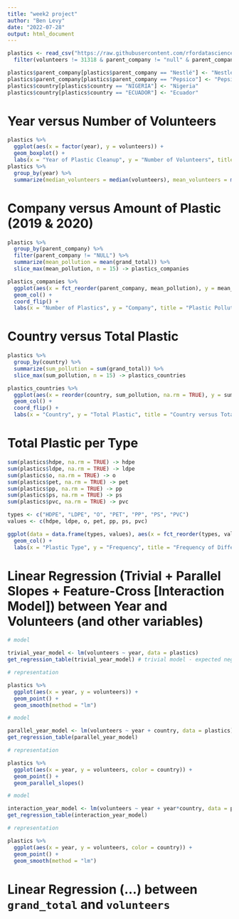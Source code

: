```yaml
---
title: "week2 project"
author: "Ben Levy"
date: "2022-07-28"
output: html_document
---
```


```r
plastics <- read_csv("https://raw.githubusercontent.com/rfordatascience/tidytuesday/master/data/2021/2021-01-26/plastics.csv") %>%
  filter(volunteers != 31318 & parent_company != "null" & parent_company != "Grand Total" & country != "EMPTY")

plastics$parent_company[plastics$parent_company == "Nestlé"] <- "Nestle"
plastics$parent_company[plastics$parent_company == "Pepsico"] <- "PepsiCo"
plastics$country[plastics$country == "NIGERIA"] <- "Nigeria"
plastics$country[plastics$country == "ECUADOR"] <- "Ecuador"
```

# Year versus Number of Volunteers

```r
plastics %>%
  ggplot(aes(x = factor(year), y = volunteers)) +
  geom_boxplot() +
  labs(x = "Year of Plastic Cleanup", y = "Number of Volunteers", title = "Number of Volunteers versus Year of Plastic Cleanup")
plastics %>%
  group_by(year) %>%
  summarize(median_volunteers = median(volunteers), mean_volunteers = mean(volunteers), sum_volunteers = sum(volunteers))
```

# Company versus Amount of Plastic (2019 & 2020)

```r
plastics %>%
  group_by(parent_company) %>%
  filter(parent_company != "NULL") %>%
  summarize(mean_pollution = mean(grand_total)) %>%
  slice_max(mean_pollution, n = 15) -> plastics_companies

plastics_companies %>%
  ggplot(aes(x = fct_reorder(parent_company, mean_pollution), y = mean_pollution)) +
  geom_col() +
  coord_flip() +
  labs(x = "Number of Plastics", y = "Company", title = "Plastic Pollution by Company", subtitle = "Top 15 Companies by Polution")
```

# Country versus Total Plastic

```r
plastics %>%
  group_by(country) %>%
  summarize(sum_pollution = sum(grand_total)) %>%
  slice_max(sum_pollution, n = 15) -> plastics_countries

plastics_countries %>%
  ggplot(aes(x = reorder(country, sum_pollution, na.rm = TRUE), y = sum_pollution)) +
  geom_col() +
  coord_flip() +
  labs(x = "Country", y = "Total Plastic", title = "Country versus Total Plastic")
```

# Total Plastic per Type

```r
sum(plastics$hdpe, na.rm = TRUE) -> hdpe
sum(plastics$ldpe, na.rm = TRUE) -> ldpe
sum(plastics$o, na.rm = TRUE) -> o
sum(plastics$pet, na.rm = TRUE) -> pet
sum(plastics$pp, na.rm = TRUE) -> pp
sum(plastics$ps, na.rm = TRUE) -> ps
sum(plastics$pvc, na.rm = TRUE) -> pvc

types <- c("HDPE", "LDPE", "O", "PET", "PP", "PS", "PVC")
values <- c(hdpe, ldpe, o, pet, pp, ps, pvc)

ggplot(data = data.frame(types, values), aes(x = fct_reorder(types, values), y = values)) +
  geom_col() +
  labs(x = "Plastic Type", y = "Frequency", title = "Frequency of Different Types of Plastics")
```

# Linear Regression (Trivial + Parallel Slopes + Feature-Cross [Interaction Model]) between Year and Volunteers (and other variables)
```r
# model

trivial_year_model <- lm(volunteers ~ year, data = plastics)
get_regression_table(trivial_year_model) # trivial model - expected negative has been met

# representation

plastics %>%
  ggplot(aes(x = year, y = volunteers)) +
  geom_point() +
  geom_smooth(method = "lm")

# model

parallel_year_model <- lm(volunteers ~ year + country, data = plastics)
get_regression_table(parallel_year_model)

# representation

plastics %>%
  ggplot(aes(x = year, y = volunteers, color = country)) +
  geom_point() +
  geom_parallel_slopes()

# model

interaction_year_model <- lm(volunteers ~ year + year*country, data = plastics)
get_regression_table(interaction_year_model)

# representation

plastics %>%
  ggplot(aes(x = year, y = volunteers, color = country)) +
  geom_point() +
  geom_smooth(method = "lm") 
```


# Linear Regression (...) between `grand_total` and `volunteers` 
